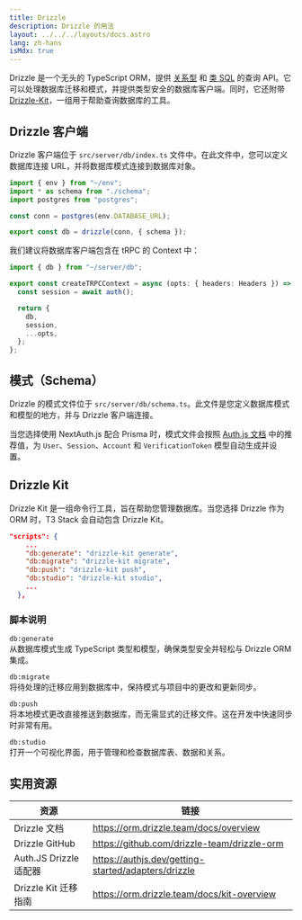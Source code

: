 ```yaml
---
title: Drizzle
description: Drizzle 的用法
layout: ../../../layouts/docs.astro
lang: zh-hans
isMdx: true
---
```


Drizzle 是一个无头的 TypeScript ORM，提供 [关系型](https://orm.drizzle.team/docs/rqb) 和 [类 SQL](https://orm.drizzle.team/docs/select) 的查询 API。它可以处理数据库迁移和模式，并提供类型安全的数据库客户端。同时，它还附带 [Drizzle-Kit](https://orm.drizzle.team/drizzle-studio/overview)，一组用于帮助查询数据库的工具。

## Drizzle 客户端

Drizzle 客户端位于 `src/server/db/index.ts` 文件中。在此文件中，您可以定义数据库连接 URL，并将数据库模式连接到数据库对象。

```ts:src/server/db/index.ts
import { env } from "~/env";
import * as schema from "./schema";
import postgres from "postgres";

const conn = postgres(env.DATABASE_URL);

export const db = drizzle(conn, { schema });
```

我们建议将数据库客户端包含在 tRPC 的 Context 中：

```ts:src/server/api/trpc.ts
import { db } from "~/server/db";

export const createTRPCContext = async (opts: { headers: Headers }) => {
  const session = await auth();

  return {
    db,
    session,
    ...opts,
  };
};
```

## 模式（Schema）

Drizzle 的模式文件位于 `src/server/db/schema.ts`。此文件是您定义数据库模式和模型的地方，并与 Drizzle 客户端连接。

当您选择使用 NextAuth.js 配合 Prisma 时，模式文件会按照 [Auth.js 文档](https://authjs.dev/getting-started/adapters/drizzle) 中的推荐值，为 `User`、`Session`、`Account` 和 `VerificationToken` 模型自动生成并设置。

## Drizzle Kit

Drizzle Kit 是一组命令行工具，旨在帮助您管理数据库。当您选择 Drizzle 作为 ORM 时，T3 Stack 会自动包含 Drizzle Kit。

```json:package.json
"scripts": {
    ...
    "db:generate": "drizzle-kit generate",
    "db:migrate": "drizzle-kit migrate",
    "db:push": "drizzle-kit push",
    "db:studio": "drizzle-kit studio",
    ...
  },
```

### 脚本说明

`db:generate`  
从数据库模式生成 TypeScript 类型和模型，确保类型安全并轻松与 Drizzle ORM 集成。

`db:migrate`  
将待处理的迁移应用到数据库中，保持模式与项目中的更改和更新同步。

`db:push`  
将本地模式更改直接推送到数据库，而无需显式的迁移文件。这在开发中快速同步时非常有用。

`db:studio`  
打开一个可视化界面，用于管理和检查数据库表、数据和关系。

## 实用资源

| 资源                   | 链接                                                |
| ---------------------- | --------------------------------------------------- |
| Drizzle 文档           | https://orm.drizzle.team/docs/overview              |
| Drizzle GitHub         | https://github.com/drizzle-team/drizzle-orm         |
| Auth.JS Drizzle 适配器 | https://authjs.dev/getting-started/adapters/drizzle |
| Drizzle Kit 迁移指南   | https://orm.drizzle.team/docs/kit-overview          |
